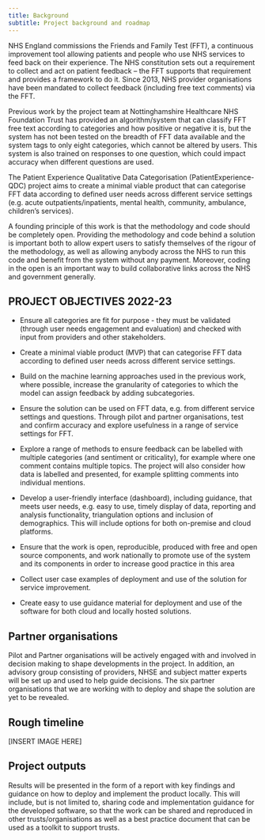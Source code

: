 ```yaml
---
title: Background
subtitle: Project background and roadmap
---
```


NHS England commissions the Friends and Family Test (FFT), a continuous improvement tool allowing patients and people who use NHS services to feed back on their experience. The NHS constitution sets out a requirement to collect and act on patient feedback – the FFT supports that requirement and provides a framework to do it. Since 2013, NHS provider organisations have been mandated to collect feedback (including free text comments) via the FFT. 

Previous work by the project team at Nottinghamshire Healthcare NHS Foundation Trust has provided an algorithm/system that can classify FFT free text according to categories and how positive or negative it is, but the system has not been tested on the breadth of FFT data available and the system tags to only eight categories, which cannot be altered by users. This system is also trained on responses to one question, which could impact accuracy when different questions are used. 

The Patient Experience Qualitative Data Categorisation (PatientExperience-QDC) project aims to create a minimal viable product that can categorise FFT data according to defined user needs across different service settings (e.g. acute outpatients/inpatients, mental health, community, ambulance, children’s services).

A founding principle of this work is that the methodology and code should be completely open. Providing the methodology and code behind a solution is important both to allow expert users to satisfy themselves of the rigour of the methodology, as well as allowing anybody across the NHS to run this code and benefit from the system without any payment. Moreover, coding in the open is an important way to build collaborative links across the NHS and government generally. 

## PROJECT OBJECTIVES 2022-23

- Ensure all categories are fit for purpose - they must be validated (through user needs engagement and evaluation) and checked with input from providers and other stakeholders. 

- Create a minimal viable product (MVP) that can categorise FFT data according to defined user needs across different service settings. 

- Build on the machine learning approaches used in the previous work, where possible, increase the granularity of categories to which the model can assign feedback by adding subcategories.

- Ensure the solution can be used on FFT data, e.g. from different service settings and questions. Through pilot and partner organisations, test and confirm accuracy and explore usefulness in a range of service settings for FFT.

- Explore a range of methods to ensure feedback can be labelled with multiple categories (and sentiment or criticality), for example where one comment contains multiple topics. The project will also consider how data is labelled and presented, for example splitting comments into individual mentions. 

- Develop a user-friendly interface (dashboard), including guidance, that meets user needs, e.g. easy to use, timely display of data, reporting and analysis functionality, triangulation options and inclusion of demographics. This will include options for both on-premise and cloud platforms. 

- Ensure that the work is open, reproducible, produced with free and open source components, and work nationally to promote use of the system and its components in order to increase good practice in this area 

- Collect user case examples of deployment and use of the solution for service improvement.   

- Create easy to use guidance material for deployment and use of the software for both cloud and locally hosted solutions. 

## Partner organisations

Pilot and Partner organisations will be actively engaged with and involved in decision making to shape developments in the project. In addition, an advisory group consisting of providers, NHSE and subject matter experts will be set up and used to help guide decisions. The six partner organisations that we are working with to deploy and shape the solution are yet to be revealed.

## Rough timeline

[INSERT IMAGE HERE]

## Project outputs

Results will be presented in the form of a report with key findings and guidance on how to deploy and implement the product locally. This will include, but is not limited to, sharing code and implementation guidance for the developed software, so that the work can be shared and reproduced in other trusts/organisations as well as a best practice document that can be used as a toolkit to support trusts.
